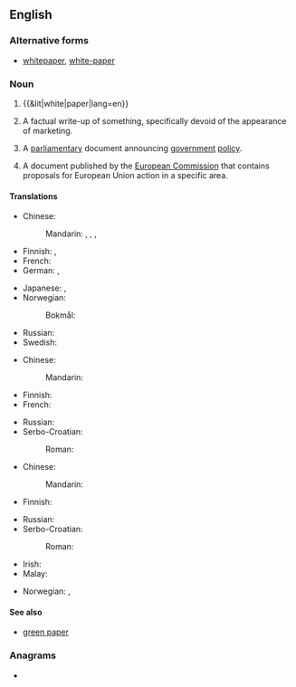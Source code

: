 {{also|whitepaper}}
==English==
{{wikipedia}}

===Alternative forms===
* [[whitepaper]], [[white-paper]]

===Noun===
{{en-noun}}

# {{&lit|white|paper|lang=en}}
# {{lb|en|management|marketing}} A factual write-up of something, specifically devoid of the appearance of marketing.
# {{lb|en|British|Ireland|European Union|government|politics}} A [[parliamentary]] document announcing [[government]] [[policy]].
# {{lb|en|European Union}} A document published by the [[European Commission]] that contains proposals for European Union action in a specific area.

====Translations====
{{trans-top|marketing document}}
* Chinese:
*: Mandarin: {{t+|cmn|白皮書}}, {{t+|cmn|白皮书|tr=báipíshū}}, {{t+|cmn|白紙}}, {{t+|cmn|白纸|tr=báizhǐ}}
* Finnish: {{t|fi|valkoinen kirja}}, {{t|fi|white paper}}
* French: {{t+|fr|livre blanc|m}}
* German: {{t+|de|Weißbuch|n}}, {{t|de|Whitepaper|m}}
{{trans-mid}}
* Japanese: {{t|ja|白書|tr=はくしょ, hakusho}}, {{t|ja|ホワイトペーパー|tr=howaitopēpā}}
* Norwegian:
*: Bokmål: {{t|nb|hvitbok}}
* Russian: {{t|ru|бе́лая кни́га|f}}
* Swedish: {{t+|sv|vitbok}}
{{trans-bottom}}

{{trans-top|parliamentary document}}
* Chinese:
*: Mandarin: {{t-needed|cmn}}
* Finnish: {{t|fi|valkoinen kirja}}
* French: {{t+|fr|livre blanc|m}}
{{trans-mid}}
* Russian: {{t|ru|бе́лая кни́га|f}}
* Serbo-Croatian:
*: Roman: {{t|sh|bijela knjiga|f}}
{{trans-bottom}}

{{trans-top|EU document}}
* Chinese:
*: Mandarin: {{t-needed|cmn}}
* Finnish: {{t|fi|valkoinen kirja}}
{{trans-mid}}
* Russian: {{t|ru|бе́лая кни́га|f}}
* Serbo-Croatian:
*: Roman: {{t|sh|bijela knjiga|f}}
{{trans-bottom}}

{{checktrans-top}}
* Irish: {{t-check|ga|páipéar bán|m}}
* Malay: {{t-check|ms|kertas putih}}
{{trans-mid}}
* Norwegian: {{t-check|no|stortingsmelding|f}}, {{t-check|no|stortingsmelding|f}}
{{trans-bottom}}

====See also====
* [[green paper]]

===Anagrams===
* {{anagrams|en|a=aeehipprtw|paperwhite}}